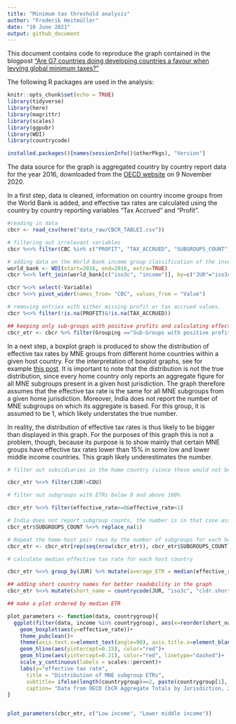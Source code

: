 ```yaml
---
title: "Minimum tax threshold analysis"
author: "Frederik Heitmüller"
date: "10 June 2021"
output: github_document
---
```


This document contains code to reproduce the graph contained in the blogpost ["Are G7 countries doing developing countries a favour when levying global minimum taxes?"](http://globtaxgov.weblog.leidenuniv.nl/2021/06/10/are-g7-countries-doing-developing-countries-a-favour-when-levying-global-minimum-taxes/)

The following R packages are used in the analysis:

```r
knitr::opts_chunk$set(echo = TRUE)
library(tidyverse)
library(here)
library(magrittr)
library(scales)
library(ggpubr)
library(WDI)
library(countrycode)
```

```r
installed.packages()[names(sessionInfo()$otherPkgs), "Version"]
```

The data source for the graph is aggregated country by country report data for the year 2016, downloaded from the [OECD website](https://stats.oecd.org/Index.aspx?DataSetCode=CBCR_TABLEI) on 9 November 2020.

In a first step, data is cleaned, information on country income groups from the World Bank is added, and effective tax rates are calculated using the country by country reporting variables "Tax Accrued" and "Profit". 

```r

#reading in data
cbcr <- read_csv(here("data_raw/CBCR_TABLEI.csv"))

# filtering out irrelevant variables
cbcr %<>% filter(CBC %in% c("PROFIT", "TAX_ACCRUED", "SUBGROUPS_COUNT"))

# adding data on the World Bank income group classification of the investment-receiving jurisdictions, 
world_bank <- WDI(start=2016, end=2016, extra=TRUE)
cbcr %<>% left_join(world_bank[c("iso3c", "income")], by=c("JUR"="iso3c"))

cbcr %<>% select(-Variable)
cbcr %<>% pivot_wider(names_from= "CBC", values_from = "Value")

# removing entries with either missing profit or tax accrued values.
cbcr %<>% filter(!is.na(PROFIT)&!is.na(TAX_ACCRUED))

## keeping only sub-groups with positive profits and calculating effective tax rates
cbcr_etr <- cbcr %>% filter(Grouping =="Sub-Groups with positive profits") %>% mutate(effective_rate = TAX_ACCRUED / PROFIT)

```

In a next step, a boxplot graph is produced to show the distribution of effective tax rates by MNE groups from different home countries within a given host country. For the interpretation of boxplot graphs, see for example [this post](https://www.dummies.com/education/math/statistics/what-a-boxplot-can-tell-you-about-a-statistical-data-set/).
It is important to note that the distribution is not the true distribution, since every home country only reports an aggregate figure for all MNE subgroups present in a given host jurisdiction. The graph therefore assumes that the effective tax rate is the same for all MNE subgroups from a given home jurisdiction.  Moreover, India does not report the number of MNE subgroups on which its aggregate is based. For this group, it is assumed to be 1, which likely understates the true number. 

In reality, the distribution of effective tax rates is thus likely to be bigger than displayed in this graph. For the purposes of this graph this is not a problem, though, because its purpose is to show mainly that certain MNE groups have effective tax rates lower than 15% in some low and lower middle income countries. This graph likely underestimates the number. 


```r


# filter out subsidiaries in the home country (since these would not be affected by a minimum tax)

cbcr_etr %<>% filter(JUR!=COU)

# filter out subgroups with ETRs below 0 and above 100%

cbcr_etr %<>% filter(effective_rate>=0&effective_rate<1)

# India does not report subgroup counts, the number is in that case assumed to be 1 for all jurisdictions ()
cbcr_etr$SUBGROUPS_COUNT %<>% replace_na(1)

# Repeat the home-host pair rows by the number of subgroups for each home-host datapoint. Each row now represents one MNE subgroup. Attention this assumes that each subgroup from a given home jurisdiction has the same ETR, which likely not the case. The distribution is thus artificially narrowed. Moreover, subgroups from India are likely to be underrepresented in the data. This needs to be considered when interpreting the data.
cbcr_etr <- cbcr_etr[rep(seq(nrow(cbcr_etr)), cbcr_etr$SUBGROUPS_COUNT),]

# calculate median effective tax rate for each host country 

cbcr_etr %<>% group_by(JUR) %>% mutate(average_ETR = median(effective_rate, na.rm=TRUE)) 

## adding short country names for better readability in the graph
cbcr_etr %<>% mutate(short_name = countrycode(JUR, "iso3c", "cldr.short.en"))

## make a plot ordered by median ETR

plot_parameters <- function(data, countrygroup){
  ggplot(filter(data, income %in% countrygroup), aes(x=reorder(short_name, average_ETR)))+
    geom_boxplot(aes(y=effective_rate))+
    theme_pubclean()+
    theme(axis.text.x=element_text(angle=90), axis.title.x=element_blank())+
    geom_hline(aes(yintercept=0.15), color="red")+
    geom_hline(aes(yintercept=0.21), color="red", linetype="dashed")+
    scale_y_continuous(labels = scales::percent)+
    labs(y="effective tax rate",
      title = "Distribution of MNE subgroup ETRs",
      subtitle= ifelse(length(countrygroup)==2, paste(countrygroup[1], "and", countrygroup[2], "host countries"), paste(countrygroup, "host countries")),
      caption= "Data from OECD CbCR Aggregate Totals by Jurisdiction, 2016, sub-groups with positive profits.\n ETR = Tax Accrued / Profit. Negative tax rates and rates above 100% have been removed.\n  One point in the distribution is one MNE subgroup, assuming the same ETR for subgroups from the same home country.\n Red line = 15%, dashed red line = 21%")
}


plot_parameters(cbcr_etr, c("Low income", "Lower middle income"))


```

